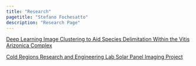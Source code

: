 ```yaml
---
title: "Research"
pagetitle: "Stefano Fochesatto"
description: "Research Page"
---
```

<link rel="stylesheet" href="styles.css" type="text/css">
<link rel="stylesheet" href="academicicons/css/academicons.min.css"/>


<a href="PlantResearch.html">Deep Learning Image Clustering to Aid Species Delimitation Within the Vitis Arizonica Complex</a>


<a href="SolarResearch.html">Cold Regions Research and Engineering Lab Solar Panel Imaging Project</a>
